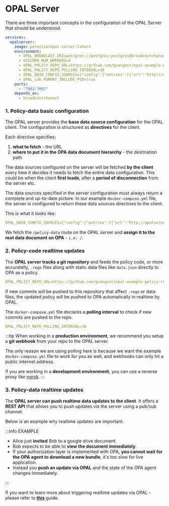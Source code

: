 # OPAL Server

There are three important concepts in the configuration of the OPAL Server that should be understood.

```yml showLineNumbers
services:
  opalserver:
    image: permitio/opal-server:latest
    environment:
      - OPAL_BROADCAST_URI=postgres://postgres:postgres@broadcastchannel:5432/postgres
      - UVICORN_NUM_WORKERS=4
      - OPAL_POLICY_REPO_URL=https://github.com/gvangest/opal-example-policy-repo
      - OPAL_POLICY_REPO_POLLING_INTERVAL=30
      - OPAL_DATA_CONFIG_SOURCES={"config":{"entries":[{"url":"http://opalserver:7002/policy-data","topics":["policy_data"],"dst_path":"/static"}]}}
      - OPAL_LOG_FORMAT_INCLUDE_PID=true
    ports:
      - "7002:7002"
    depends_on:
      - broadcastchannel
```

### 1. Policy-data basic configuration

The OPAL server provides the **base data source configuration** for the OPAL client. The configuration is structured
as **directives** for the client.

Each directive specifies:

1. **what to fetch** - the URL
2. **where to put it in the OPA data document hierarchy** - the destination path

The data sources configured on the server will be fetched **by the client** every time it decides it needs
to fetch the entire data configuration. This could be when the client **first loads**, after a **period of
disconnection** from the server etc.

The data sources specified in the server configuration must always return a complete and up-to-date picture.
In our example `docker-compose.yml` file, the server is configured to return these data sources directives to the client.

This is what it looks like:

```yml
OPAL_DATA_CONFIG_SOURCES={"config":{"entries":[{"url":"http://opalserver:7002/policy-data","topics":["policy_data"],"dst_path":"/static"}]}}
```

We fetch the `/policy-data` route on the OPAL server and **assign it to the root data document on OPA** - `i.e: /`.

### 2. Policy-code realtime updates

The **OPAL server tracks a git repository** and feeds the policy code, or more accuratelly,
`.rego` files along with static data files like `data.json` directly to OPA as a policy.

```yml
OPAL_POLICY_REPO_URL=https://github.com/gvangest/opal-example-policy-repo
```

If new commits will be pushed to this repository that affect `.rego` or data files, the updated policy will be pushed
to OPA automatically in realtime by OPAL.

The `docker-compose.yml` file declares a **polling interval** to check if new commits are pushed to the repo.

```yml
OPAL_POLICY_REPO_POLLING_INTERVAL=30
```

:::tip
When working in a **production environment**, we recommend you setup a **git webhook** from your repo to the OPAL server.

The only reason we are using polling here is because we want the example `docker-compose.yml` file to work for you as well,
and webhooks can only hit a public internet address.

If you are working in a **development environment**, you can use a reverse proxy like [ngrok](https://ngrok.com/).
:::

### 3. Policy-data realtime updates

The **OPAL server can push realtime data updates to the client**. It offers a **REST API** that allows you to push updates
via the server using a pub/sub channel.

Below is an example why realtime updates are important.

:::info EXAMPLE

- Alice just **invited** Bob to a google drive document.
- Bob expects to be able to **view the document immediately**.
- If your authorization layer is implemented with OPA, **you cannot wait for the OPA agent to download a new bundle**,
  it's too slow for live application.
- Instead you **push an update via OPAL** and the state of the OPA agent changes immediately.

:::

If you want to learn more about triggering realtime updates via OPAL - please refer
to [**this**](/tutorials/trigger_data_updates) guide.
